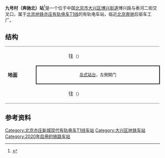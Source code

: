 {{NoteTA
|G1=Railway}}
{{Infobox station
|name = 九号村<small>（奔驰北）</small><ref name=t1 />
|eng_name = Jiuhao Cun <small>(Benchi Bei (N))</small><ref>{{cite web|title=T1图片|url=http://web.archive.org/web/20210118223005/https://i0.hdslb.com/bfs/album/3040c80bea78f340b8392c643f9b16381ecd9756.jpg@1036w.jpg|accessdate=2021-01-19|archive-date=2021-01-18|archive-url=https://web.archive.org/web/20210118223005/https://i0.hdslb.com/bfs/album/3040c80bea78f340b8392c643f9b16381ecd9756.jpg@1036w.jpg}}</ref>
|livery = 
|linecolour = {{北京地铁颜色|亦T1}}
|image = 
|caption = 
|other_name = 奔驰北站（公示站名预案）、奔驰西门站（工程名）<ref>{{cite web|url=http://beijing.qianlong.com/2017/0517/1694109.shtml|title=亦庄有轨电车T1线站点命名公示 拟设“机器人大会站”|date=2017-05-17|access-date=2021-01-18|archive-date=2021-01-28|archive-url=https://web.archive.org/web/20210128002027/http://beijing.qianlong.com/2017/0517/1694109.shtml}}</ref>
|country = {{PRC}}
|borough = [[北京市|北京市]][[大兴区|大兴区]][[博兴街道|博兴街道]]
|address = 博兴路与泰河二街交叉口
|coordinates = {{coord|39.7537972|N|116.5027560|E|type:railwaystation|display=inline,title}}
|elevation = 
|operator = [[北京亦莊公交有轨电车有限责任公司|北京亦莊公交有轨电车有限责任公司]]
|lines = {{北京地铁线路名|亦T1|SL}}
|distance = 
|platform = 1座[[島式站台|島式站台]]
|tracks = 2条
|connections = 
|structure = 地面车站
|hall = 
|depth = 
|levels = 
|interchange = 
|exits = 
|elevator = 
|escalator = 
|architect = 
|architectural_style = 
|colour = 
|type = 
|status = 运营中
|code = 
|zone = 
|classification = 
|website = 
|built = 
|opened = 2020年12月31日
|passengers = 
|trains = 
|station_hours = 
|hours = 
|first = 
|last = 
|adjacent = {{adjacent stations|system=北京地铁|line=亦T1|left=四海庄|right=泰河路}}
|route_map = {{Routemap|inline=yes|map=
uSTRf\uSTRg~~ ~~{{rmr|Licon=U|{{stl|北京地铁|泰河路}}}}
uSTR+BSl\uSTR+BSr
uSTR+BSl\uSTR+BSr
uSTRf\uSTRg~~ ~~{{rmr|Licon=D|{{stl|北京地铁|四海庄}}}}
}}
}}
'''九号村（奔驰北）站'''<ref name=t1>{{cite web|url=http://www.beijing.gov.cn/fuwu/bmfw/jtcx/ggts/202012/t20201231_2190963.html|date=2020-12-31|title=三条轨道交通新线12月31日开通 北京轨道交通运营里程增至727公里|access-date=2021-01-18|archive-date=2021-09-04|archive-url=https://web.archive.org/web/20210904043741/http://www.beijing.gov.cn/fuwu/bmfw/jtcx/ggts/202012/t20201231_2190963.html}}</ref>是一个位于中国[[北京市|北京市]][[大兴区|大兴区]][[博兴街道|博兴街道]]博兴路与泰河二街交叉口，属于[[北京地铁|北京地铁]][[北京亦庄新城现代有轨电车T1线|亦庄有轨电车T1线]]的有轨电车站，临近[[北京奔驰|北京奔驰]]后驱车工厂。

== 结构 ==
{|cellspacing=0 cellpadding=3
|style="border-top:solid 1px gray;border-bottom:solid 1px gray;" rowspan=3 width=100|'''地面'''
|style="border-top:solid 1px gray;" width=100|{{arrow|L}}
|style="border-top:solid 1px gray;" width=350|{{北京地铁线路名|亦T1|c}}往{{站|屈庄}}<small>（{{站|四海庄}}）</small>
|-
|style="border-right:solid 2px black;border-left:solid 2px black;border-top:solid 2px black;border-bottom:solid 2px black;" colspan=2|<center><small>[[岛式站台|岛式站台]]，左側開门</small></center>
|-
|style="border-bottom:solid 1px gray;"|{{arrow|R}}
|style="border-bottom:solid 1px gray;"|{{北京地铁线路名|亦T1|c}}往{{站|定海园}}<small>（{{站|泰河路}}）</small>
|}

== 参考资料 ==
{{commonscat|Jiuhaocun Station}}
{{reflist}}

{{北京亦庄新城现代有轨电车T1线}}

[[Category:北京亦庄新城现代有轨电车T1线车站|Category:北京亦庄新城现代有轨电车T1线车站]]
[[Category:大兴区地铁车站|Category:大兴区地铁车站]]
[[Category:2020年启用的铁路车站|Category:2020年启用的铁路车站]]